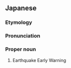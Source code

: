 ==Japanese==
{{wikipedia|Earthquake Early Warning (Japan)}}
{{wikipedia|lang=ja}}
{{ja-kanjitab|きん|きゅう|じ|しん|そく|ほう|yomi=on}}
===Etymology===
{{compound|lang=ja|sort=きんきゅうじしんそくほう|緊急|tr1=kinkyū|t1=[[emergency]]|地震|tr2=jishin|t2=[[earthquake]]|速報|tr3=sokuhō|t3=[[newsflash]]}}

===Pronunciation===
{{ja-pron|yomi=on|きんきゅう じしん そくほう}}
===Proper noun===
{{ja-pos|proper|きんきゅう じしん そくほう}}
# Earthquake Early Warning